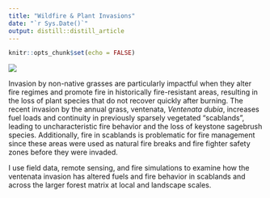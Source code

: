 ```yaml
---
title: "Wildfire & Plant Invasions"
date: "`r Sys.Date()`"
output: distill::distill_article
---
```



```r
knitr::opts_chunk$set(echo = FALSE)
```

![](images/fire_banner.jpg)

Invasion by non-native grasses are particularly impactful when they alter fire regimes and promote fire in historically fire-resistant areas, resulting in the loss of plant species that do not recover quickly after burning. The recent invasion by the annual grass, ventenata, *Ventenata dubia*, increases fuel loads and continuity in previously sparsely vegetated "scablands", leading to uncharacteristic fire behavior and the loss of keystone sagebrush species. Additionally, fire in scablands is problematic for fire management since these areas were used as natural fire breaks and fire fighter safety zones before they were invaded.

I use field data, remote sensing, and fire simulations to examine how the ventenata invasion has altered fuels and fire behavior in scablands and across the larger forest matrix at local and landscape scales. 